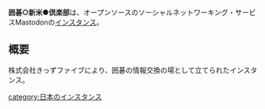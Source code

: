 {{Infobox instance
| Name          = 囲碁○新米●倶楽部
| Image         = [[ファイル:囲碁○新米●倶楽部.png|300px]]
| Domain        = https://go-newbie.club/
| Admin         = [http://go-w.jp/ 株式会社きっずファイブ]<br />[https://go-newbie.club/@igokyoto 正光順二]
| Country       = 日本
| Start         = 2017年4月26日
| Kifu          = 不明
| Alias         = 不明
}}'''囲碁○新米●倶楽部'''は、オープンソースのソーシャルネットワーキング・サービスMastodonの[[インスタンス]]。

== 概要 ==
株式会社きっずファイブにより、囲碁の情報交換の場として立てられたインスタンス。

{{DEFAULTSORT:gonewbie}}
[[category:日本のインスタンス]]